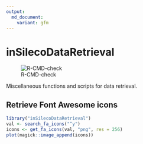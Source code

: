 ```yaml
---
output:
  md_document:
    variant: gfm
---
```


# inSilecoDataRetrieval

![R-CMD-check](https://github.com/inSileco/inSilecoDataRetrieval/workflows/R-CMD-check/badge.svg)

Miscellaneous functions and scripts for data retrieval.



## Retrieve Font Awesome icons

```r
library("inSilecoDataRetrieval")
val <- search_fa_icons("^y")
icons <- get_fa_icons(val, "png", res = 256)
plot(magick::image_append(icons))
```